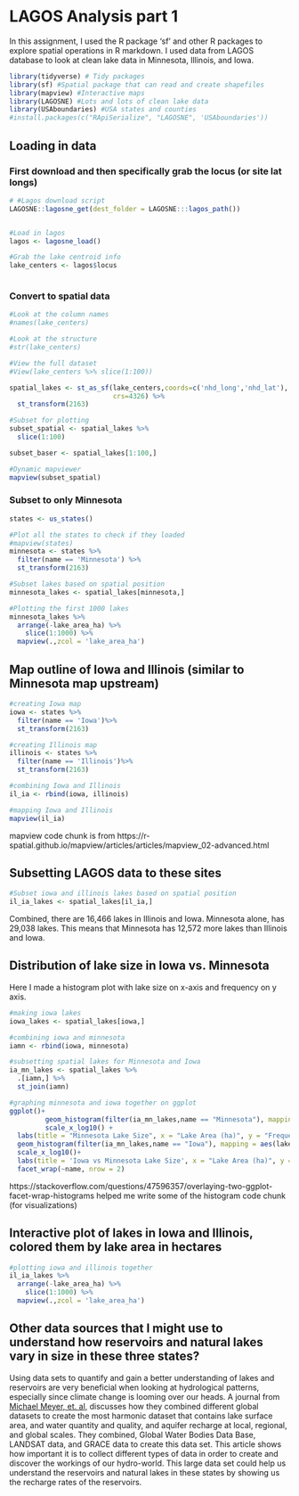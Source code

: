 
# LAGOS Analysis part 1

In this assignment, I used the R package 'sf' and other R packages to explore spatial operations in R markdown. I used data from LAGOS database to look at clean lake data in Minnesota, Illinois, and Iowa. 

```r
library(tidyverse) # Tidy packages
library(sf) #Spatial package that can read and create shapefiles 
library(mapview) #Interactive maps
library(LAGOSNE) #Lots and lots of clean lake data
library(USAboundaries) #USA states and counties
#install.packages(c("RApiSerialize", "LAGOSNE", 'USAboundaries'))
```

## Loading in data


### First download and then specifically grab the locus (or site lat longs)

```r
# #Lagos download script
LAGOSNE::lagosne_get(dest_folder = LAGOSNE:::lagos_path())


#Load in lagos
lagos <- lagosne_load()

#Grab the lake centroid info
lake_centers <- lagos$locus



```



### Convert to spatial data
```r
#Look at the column names
#names(lake_centers)

#Look at the structure
#str(lake_centers)

#View the full dataset
#View(lake_centers %>% slice(1:100))

spatial_lakes <- st_as_sf(lake_centers,coords=c('nhd_long','nhd_lat'),
                          crs=4326) %>%
  st_transform(2163)

#Subset for plotting
subset_spatial <- spatial_lakes %>%
  slice(1:100) 

subset_baser <- spatial_lakes[1:100,]

#Dynamic mapviewer
mapview(subset_spatial)

```


### Subset to only Minnesota

```r
states <- us_states()

#Plot all the states to check if they loaded
#mapview(states)
minnesota <- states %>%
  filter(name == 'Minnesota') %>%
  st_transform(2163)

#Subset lakes based on spatial position
minnesota_lakes <- spatial_lakes[minnesota,]

#Plotting the first 1000 lakes
minnesota_lakes %>%
  arrange(-lake_area_ha) %>%
    slice(1:1000) %>%
  mapview(.,zcol = 'lake_area_ha')
```


## Map outline of Iowa and Illinois (similar to Minnesota map upstream)

```r
#creating Iowa map
iowa <- states %>%
  filter(name == 'Iowa')%>%
  st_transform(2163)

#creating Illinois map
illinois <- states %>%
  filter(name == 'Illinois')%>%
  st_transform(2163)

#combining Iowa and Illinois
il_ia <- rbind(iowa, illinois)

#mapping Iowa and Illinois
mapview(il_ia)


```
mapview code chunk is from https://r-spatial.github.io/mapview/articles/articles/mapview_02-advanced.html


## Subsetting LAGOS data to these sites

```r
#Subset iowa and illinois lakes based on spatial position 
il_ia_lakes <- spatial_lakes[il_ia,]

```

Combined, there are 16,466 lakes in Illinois and Iowa. Minnesota alone, has 29,038 lakes. This means that Minnesota has 12,572 more lakes than Illinois and Iowa. 

## Distribution of lake size in Iowa vs. Minnesota

Here I made a histogram plot with lake size on x-axis and frequency on 
y axis.

```r
#making iowa lakes 
iowa_lakes <- spatial_lakes[iowa,]

#combining iowa and minnesota
iamn <- rbind(iowa, minnesota) 

#subsetting spatial lakes for Minnesota and Iowa
ia_mn_lakes <- spatial_lakes %>%
  .[iamn,] %>%
  st_join(iamn)

#graphing minnesota and iowa together on ggplot
ggplot()+
         geom_histogram(filter(ia_mn_lakes,name == "Minnesota"), mapping = aes(lake_area_ha), bins = 30,color="darkblue", fill="lightblue")+
         scale_x_log10() +
  labs(title = "Minnesota Lake Size", x = "Lake Area (ha)", y = "Frequency") +
  geom_histogram(filter(ia_mn_lakes,name == "Iowa"), mapping = aes(lake_area_ha), bins = 30, color = "purple", fill = "pink") +
  scale_x_log10()+
  labs(title = 'Iowa vs Minnesota Lake Size', x = "Lake Area (ha)", y = 'Frequency')+
  facet_wrap(~name, nrow = 2)

```
 
https://stackoverflow.com/questions/47596357/overlaying-two-ggplot-facet-wrap-histograms helped me write some of the histogram code chunk (for visualizations)

## Interactive plot of lakes in Iowa and Illinois, colored them by lake area in hectares

```r
#plotting iowa and illinois together
il_ia_lakes %>%
  arrange(-lake_area_ha) %>%
    slice(1:1000) %>%
  mapview(.,zcol = 'lake_area_ha')
```


## Other data sources that I might use to understand how reservoirs and natural lakes vary in size in these three states? 

Using data sets to quantify and gain a better understanding of lakes and reservoirs are very beneficial when looking at hydrological patterns, especially since climate change is looming over our heads. A journal from [Michael Meyer, et. al,](https://www.nature.com/articles/s41597-020-0517-4) discusses how they combined different global datasets to create the most harmonic dataset that contains lake surface area, and water quantity and quality, and aquifer recharge at local, regional, and global scales. They combined, Global Water Bodies Data Base, LANDSAT data, and GRACE data to create this data set. This article shows how important it is to collect different types of data in order to create and discover the workings of our hydro-world. This large data set could help us understand the reservoirs and natural lakes in these states by showing us the recharge rates of the reservoirs. 
